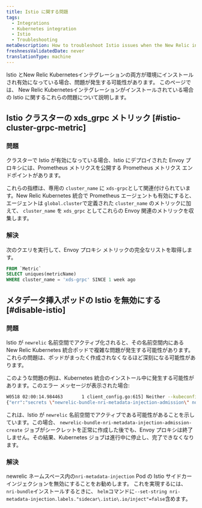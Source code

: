 ```yaml
---
title: Istio に関する問題
tags:
  - Integrations
  - Kubernetes integration
  - Istio
  - Troubleshooting
metaDescription: How to troubleshoot Istio issues when the New Relic integration is also installed.
freshnessValidatedDate: never
translationType: machine
---
```


Istio とNew Relic Kubernetesインテグレーションの両方が環境にインストールされ有効になっている場合、問題が発生する可能性があります。 このページでは、 New Relic Kubernetesインテグレーションがインストールされている場合の Istio に関するこれらの問題について説明します。

## Istio クラスターの xds\_grpc メトリック [#istio-cluster-grpc-metric]

### 問題

クラスターで Istio が有効になっている場合、Istio にデプロイされた Envoy プロキシには、Prometheus メトリクスを公開する Prometheus メトリクス エンドポイントがあります。

これらの指標は、専用の `cluster_name` に `xds-grpc`として関連付けられています。New Relic Kubernetes 統合で Prometheus エージェントも有効にすると、エージェントは `global.cluster`で定義された `cluster_name` のメトリックに加えて、 `cluster_name` を `xds_grpc` としてこれらの Envoy 関連のメトリックを収集します。

### 解決

次のクエリを実行して、Envoy プロキシ メトリックの完全なリストを取得します。

```sql
FROM `Metric`
SELECT uniques(metricName)
WHERE cluster_name = 'xds-grpc' SINCE 1 week ago
```

## メタデータ挿入ポッドの Istio を無効にする [#disable-istio]

### 問題

Istio が `newrelic` 名前空間でアクティブ化されると、その名前空間内にある New Relic Kubernetes 統合ポッドで複雑な問題が発生する可能性があります。これらの問題は、ポッドがまったく作成されなくなるほど深刻になる可能性があります。

このような問題の例は、Kubernetes 統合のインストール中に発生する可能性があります。このエラー メッセージが表示された場合:

```bash
W0518 02:00:14.984463       1 client_config.go:615] Neither --kubeconfig nor --master was specified.  Using the inClusterConfig.  This might not work.
{"err":"secrets \"newrelic-bundle-nri-metadata-injection-admission\" not found","level":"info","msg":"no secret found","source":"k8s/k8s.go:229","time":"2023-05-18T02:00:15Z"} {"level":"info","msg":"creating new secret","source":"cmd/create.go:28","time":"2023-05-18T02:00:15Z"} ...
```

これは、Istio が `newrelic` 名前空間でアクティブである可能性があることを示しています。この場合、 `newrelic-bundle-nri-metadata-injection-admission-create` ジョブがシークレットを正常に作成した後でも、Envoy プロキシは終了しません。その結果、Kubernetes ジョブは進行中に停止し、完了できなくなります。

### 解決

newrelic ネームスペース内の`nri-metadata-injection` Pod の Istio サイドカー インジェクションを無効にすることをお勧めします。 これを実現するには、 `nri-bundle`インストールするときに、 `helm`コマンドに`--set-string nri-metadata-injection.labels."sidecar\.istio\.io/inject"=false`含めます。